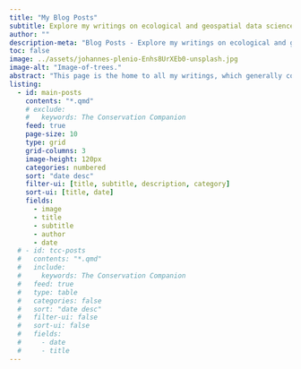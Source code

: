 ```yaml
---
title: "My Blog Posts"
subtitle: Explore my writings on ecological and geospatial data science.
author: ""
description-meta: "Blog Posts - Explore my writings on ecological and geospatial data science."
toc: false
image: ../assets/johannes-plenio-Enhs8UrXEb0-unsplash.jpg
image-alt: "Image-of-trees."
abstract: "This page is the home to all my writings, which generally come in two flavors – technical writing and conservation writing. The former covers some of my adventures whilst learning to become a multi-lingual user in R, Python, SQL, and beyond. The latter is more creative in nature."
listing:
  - id: main-posts
    contents: "*.qmd"
    # exclude:
    #   keywords: The Conservation Companion
    feed: true
    page-size: 10
    type: grid
    grid-columns: 3
    image-height: 120px
    categories: numbered
    sort: "date desc"
    filter-ui: [title, subtitle, description, category]
    sort-ui: [title, date]
    fields: 
      - image
      - title
      - subtitle
      - author
      - date
  # - id: tcc-posts
  #   contents: "*.qmd"
  #   include:
  #     keywords: The Conservation Companion
  #   feed: true
  #   type: table
  #   categories: false
  #   sort: "date desc"
  #   filter-ui: false
  #   sort-ui: false
  #   fields: 
  #     - date
  #     - title
---
```


::: {#main-posts}
:::

<!-- ## TCC Archive -->

<!-- One of my personal projects over the last several years was the development of a conservation-focused blog called, **The Conservation Companion**. While I am continuing to develop content for TCC when I can, I was unable to maintain the web hosting service since starting grad school. Therefore, *most of my TCC posts are archived here for the time being.* -->

<!-- ::: {#tcc-posts} -->
<!-- ::: -->

